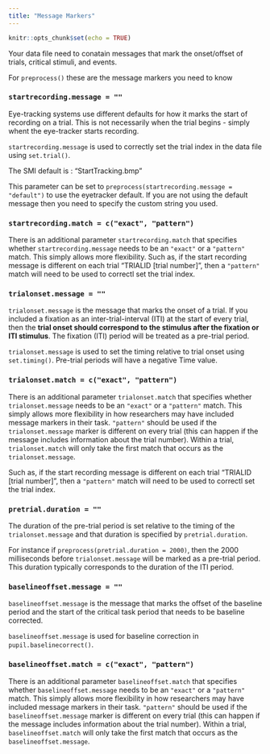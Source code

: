 ```yaml
---
title: "Message Markers"
---
```


```r
knitr::opts_chunk$set(echo = TRUE)
```

Your data file need to conatain messages that mark the onset/offset of trials, critical stimuli, and events.

For `preprocess()` these are the message markers you need to know

### `startrecording.message = ""`

Eye-tracking systems use different defaults for how it marks the start of recording on a trial. This is not necessarily when the trial begins - simply whent the eye-tracker starts recording.

`startrecording.message` is used to correctly set the trial index in the data file using `set.trial()`.

The SMI default is : "StartTracking.bmp"

This parameter can be set to `preprocess(startrecording.message = "default")` to use the eyetracker default. If you are not using the default message then you need to specify the custom string you used.

### `startrecording.match = c("exact", "pattern")`

There is an additional parameter `startrecording.match` that specifies whether `startrecording.message` needs to be an `"exact"` or a `"pattern"` match. This simply allows more flexibility. Such as, if the start recording message is different on each trial "TRIALID [trial number]", then a `"pattern"` match will need to be used to correctl set the trial index.

### `trialonset.message = ""`

`trialonset.message` is the message that marks the onset of a trial. If you included a fixation as an inter-trial-interval (ITI) at the start of every trial, then the **trial onset should correspond to the stimulus after the fixation or ITI stimulus**. The fixation (ITI) period will be treated as a pre-trial period.

`trialonset.message` is used to set the timing relative to trial onset using `set.timing()`. Pre-trial periods will have a negative Time value. 

### `trialonset.match = c("exact", "pattern")`

There is an additional parameter `trialonset.match` that specifies whether `trialonset.message` needs to be an `"exact"` or a `"pattern"` match. This simply allows more flexibility in how researchers may have included message markers in their task. `"pattern"` should be used if the `trialonset.message` marker is different on every trial (this can happen if the message includes information about the trial number). Within a trial, `trialonset.match` will only take the first match that occurs as the `trialonset.message`. 

Such as, if the start recording message is different on each trial "TRIALID [trial number]", then a `"pattern"` match will need to be used to correctl set the trial index.

### `pretrial.duration = ""`

The duration of the pre-trial period is set relative to the timing of the `trialonset.message` and that duration is specified by `pretrial.duration`.

For instance if `preprocess(pretrial.duration = 2000)`, then the 2000 milliseconds before `trialonset.message` will be marked as a pre-trial period. This duration typically corresponds to the duration of the ITI period.

### `baselineoffset.message = ""`

`baselineoffset.message` is the message that marks the offset of the baseline period and the start of the critical task period that needs to be baseline corrected.

`baselineoffset.message` is used for baseline correction in `pupil.baselinecorrect()`.

### `baselineoffset.match = c("exact", "pattern")`

There is an additional parameter `baselineoffset.match` that specifies whether `baselineoffset.message` needs to be an `"exact"` or a `"pattern"` match. This simply allows more flexibility in how researchers may have included message markers in their task. `"pattern"` should be used if the `baselineoffset.message` marker is different on every trial (this can happen if the message includes information about the trial number). Within a trial, `baselineoffset.match` will only take the first match that occurs as the `baselineoffset.message`. 


